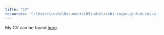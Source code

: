 ---
title: "CV"
resources: 'C:\Users\reshi\Documents\RStudio\reshi-rajan.github.io\cv_files\Rajan_CV_January_2024.pdf'
---

My CV can be found [here](https://1drv.ms/b/s!AqgsL3oz1dqk7nYiyw0t1Kaze37q?e=Vk9xb3).
